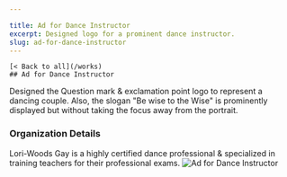 ```yaml
---

title: Ad for Dance Instructor
excerpt: Designed logo for a prominent dance instructor.
slug: ad-for-dance-instructor
---
```



    [< Back to all](/works)
    ## Ad for Dance Instructor
    

  <div className="work-detail" data-id="9" data-disabled="0"
  data-featured="1" data-category="1" >
    Designed the Question mark & exclamation point logo to represent a dancing couple. Also, the slogan "Be wise to the Wise" is prominently displayed but without taking the focus away from the portrait.
    <h3>Organization Details</h3>Lori-Woods Gay is a highly certified dance professional & specialized in training teachers for their professional exams.
    <Image className="workImage" src={workImage} alt='Ad for Dance Instructor' width={480} height={640} layout="intrinsic" placeholder="blur" blurDataUrl="data:image/png;base64,iVBORw0KGgoAAAANSUhEUgAAAAEAAAABCAYAAAAfFcSJAAAADUlEQVR42mNk+P+/HgAFhAJ/wlseKgAAAABJRU5ErkJggg==" />
    <TechList title="Technologies" software={["Illustrator","Photoshop","InDesign"]} />
  </div>

   
    
